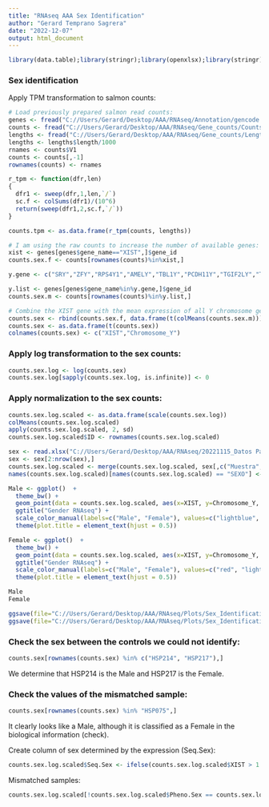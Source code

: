 ```yaml
---
title: "RNAseq AAA Sex Identification"
author: "Gerard Temprano Sagrera"
date: "2022-12-07"
output: html_document
---
```

```r
library(data.table);library(stringr);library(openxlsx);library(stringr);library(ggbiplot);library(dplyr);library(knitr);library(gridExtra)
```


### Sex identification

Apply TPM transformation to salmon counts:

```r
# Load previously prepared salmon read counts:
genes <- fread("C://Users/Gerard/Desktop/AAA/RNAseq/Annotation/gencode.v34.annotation.fixed.gtf.gz")
counts <- fread("C://Users/Gerard/Desktop/AAA/RNAseq/Gene_counts/Counts.salmon.txt")
lengths <- fread("C://Users/Gerard/Desktop/AAA/RNAseq/Gene_counts/Lengths.txt")
lengths <- lengths$length/1000
rnames <- counts$V1
counts <- counts[,-1]
rownames(counts) <- rnames

r_tpm <- function(dfr,len)
{
  dfr1 <- sweep(dfr,1,len,`/`)
  sc.f <- colSums(dfr1)/(10^6)
  return(sweep(dfr1,2,sc.f,`/`))
}

counts.tpm <- as.data.frame(r_tpm(counts, lengths))
```


```r
# I am using the raw counts to increase the number of available genes:
xist <- genes[genes$gene_name=="XIST",]$gene_id
counts.sex.f <- counts[rownames(counts)%in%xist,]

y.gene <- c("SRY","ZFY","RPS4Y1","AMELY","TBL1Y","PCDH11Y","TGIF2LY","TSPY1","TSPY2","AZFa","USP9Y","DDX3Y","UTY","TB4Y","AZFb","CYorf15","RPS4Y2","EIF1AY","KDM5D","XKRY","PRY","PRY2","HSFY1","HSFY2","RBMY1A1","AZFc","DAZ1","DAZ2","DAZ3","DAZ4","CDY1","CDY2","VCY1","VCY2")

y.list <- genes[genes$gene_name%in%y.gene,]$gene_id
counts.sex.m <- counts[rownames(counts)%in%y.list,]

# Combine the XIST gene with the mean expression of all Y chromosome genes:
counts.sex <- rbind(counts.sex.f, data.frame(t(colMeans(counts.sex.m))))
counts.sex <- as.data.frame(t(counts.sex))
colnames(counts.sex) <- c("XIST","Chromosome_Y")
```


### Apply log transformation to the sex counts:

```r
counts.sex.log <- log(counts.sex)
counts.sex.log[sapply(counts.sex.log, is.infinite)] <- 0
```

### Apply normalization to the sex counts:

```r
counts.sex.log.scaled <- as.data.frame(scale(counts.sex.log))
colMeans(counts.sex.log.scaled)
apply(counts.sex.log.scaled, 2, sd)
counts.sex.log.scaled$ID <- rownames(counts.sex.log.scaled)
```

```r
sex <- read.xlsx("C://Users/Gerard/Desktop/AAA/RNAseq/20221115_Datos Pacientes.xlsx")
sex <- sex[2:nrow(sex),]
counts.sex.log.scaled <- merge(counts.sex.log.scaled, sex[,c("Muestra","SEXO")], by.x = "ID", by.y = "Muestra")
names(counts.sex.log.scaled)[names(counts.sex.log.scaled) == "SEXO"] <- "Pheno.Sex"
```


```r
Male <- ggplot()  +
  theme_bw() +
  geom_point(data = counts.sex.log.scaled, aes(x=XIST, y=Chromosome_Y, color=Pheno.Sex)) +
  ggtitle("Gender RNAseq") +
  scale_color_manual(labels=c("Male", "Female"), values=c("lightblue", "red")) +
  theme(plot.title = element_text(hjust = 0.5))

Female <- ggplot()  +
  theme_bw() +
  geom_point(data = counts.sex.log.scaled, aes(x=XIST, y=Chromosome_Y, color=Pheno.Sex)) +
  ggtitle("Gender RNAseq") +
  scale_color_manual(labels=c("Male", "Female"), values=c("red", "lightblue")) +
  theme(plot.title = element_text(hjust = 0.5))

Male
Female
```


```r
ggsave(file="C://Users/Gerard/Desktop/AAA/RNAseq/Plots/Sex_Identification1.png", Male)
ggsave(file="C://Users/Gerard/Desktop/AAA/RNAseq/Plots/Sex_Identification2.png", Female)
```

### Check the sex between the controls we could not identify:

```r
counts.sex[rownames(counts.sex) %in% c("HSP214", "HSP217"),]
```
We determine that HSP214 is the Male and HSP217 is the Female.

### Check the values of the mismatched sample:

```r
counts.sex[rownames(counts.sex) %in% "HSP075",]
```
It clearly looks like a Male, although it is classified as a Female in the biological information (check).

Create column of sex determined by the expression (Seq.Sex):
```r
counts.sex.log.scaled$Seq.Sex <- ifelse(counts.sex.log.scaled$XIST > 1 | counts.sex.log.scaled$Chromosome_Y < -0.5, 2, 1 )
```

Mismatched samples:
```r
counts.sex.log.scaled[!counts.sex.log.scaled$Pheno.Sex == counts.sex.log.scaled$Seq.Sex,]
```

